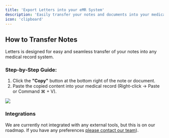 ```yaml
---
title: 'Export Letters into your eMR System'  
description: 'Easily transfer your notes and documents into your medical record system'  
icon: 'clipboard'  
---
```


## How to Transfer Notes

Letters is designed for easy and seamless transfer of your notes into any medical record system.

### Step-by-Step Guide:
1. Click the **"Copy"** button at the bottom right of the note or document.
2. Paste the copied content into your medical record (Right-click → Paste or Command ⌘ + V).

<Frame>
  <img src="/images/blank.png" />
</Frame>

### Integrations
We are currently not integrated with any external tools, but this is on our roadmap. If you have any preferences [please contact our team](mailto:support@letters.app)).